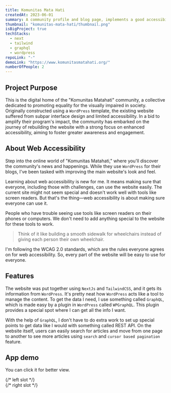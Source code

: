 ```yaml
---
title: Komunitas Mata Hati
createdAt: 2023-06-01
summary: A community profile and blog page, implements a good accessibility based on international standard.
thumbnail: "komunitas-mata-hati/thumbnail.png"
isBigProject: true
techStacks:
  - next
  - tailwind
  - graphql
  - wordpress
repoLink: "-"
demoLink: "https://www.komunitasmatahati.org/"
numberOfPeople: 2
---
```


## Project Purpose

This is the digital home of the "Komunitas Matahati" community, a collective dedicated to promoting equality
for the visually impaired in society. Originally constructed using a `WordPress` template, the existing website
suffered from subpar interface design and limited accessibility. In a bid to amplify their program's impact,
the community has embarked on the journey of rebuilding the website with a strong focus on enhanced accessibility,
aiming to foster greater awareness and engagement.

## About Web Accessibility

Step into the online world of "Komunitas Matahati," where you'll discover the community's news and happenings.
While they use `WordPress` for their blogs, I've been tasked with improving the main website's look and feel.

Learning about web accessibility is new for me. It means making sure that everyone,
including those with challenges, can use the website easily. The current site might not seem special and
doesn't work well with tools like screen readers. But that's the thing—web accessibility is about making
sure everyone can use it.

People who have trouble seeing use tools like screen readers on their phones or computers. We don't need to
add anything special to the website for these tools to work.

> Think of it like building a smooth sidewalk for wheelchairs instead of giving each person their own wheelchair.

I'm following the <StyledLink openNewTab href="https://www.w3.org/WAI/standards-guidelines/wcag/">WCAG 2.0</StyledLink>
standards, which are the rules everyone agrees on for web accessibility. So, every part of the website
will be easy to use for everyone.

## Features

The website was put together using `NextJs` and `TailwindCSS`, and it gets its information from `WordPress`.
It's pretty neat how `WordPress` acts like a tool to manage the content. To get the data I need,
I use something called `GraphQL`, which is made easy by a plugin in `WordPress` called `WPGraphQL`.
This plugin provides a special spot where I can get all the info I want.

With the help of `GraphQL`, I don't have to do extra work to set up special points to get data like I would
with something called REST API. On the website itself, users can easily search for articles and move from
one page to another to see more articles using `search` and `cursor based pagination` feature.

## App demo

You can click it for better view.

<ImageGallery>
  {/* left slot  */}
  <div className="flex-col space-y-4">
    <LightBox
      src="komunitas-mata-hati/home-page.png"
      alt="Home page"
      customSize={true}
      width={1920}
      height={5035}
    />
    <LightBox
      src="komunitas-mata-hati/search-page.png"
      alt="Search page"
      customSize={true}
      width={1920}
      height={4063}
    />
    <LightBox
      src="komunitas-mata-hati/detail-article-page.png"
      alt="Detail article page"
      customSize={true}
      width={1920}
      height={3019}
    />
  </div>
  {/* right slot  */}
  <div className="flex-col space-y-4">
    <LightBox
      src="komunitas-mata-hati/about-page.png"
      alt="About page"
      customSize={true}
      width={1920}
      height={5065}
    />
    <LightBox
      src="komunitas-mata-hati/articles-page.png"
      alt="Articles page"
      customSize={true}
      width={1920}
      height={5870}
    />
  </div>
</ImageGallery>

